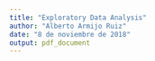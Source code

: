 ```yaml
---
title: "Exploratory Data Analysis"
author: "Alberto Armijo Ruiz"
date: "8 de noviembre de 2018"
output: pdf_document
---
```


## 